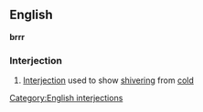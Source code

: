 ==English==
'''brrr'''
===Interjection===
# [[Interjection]] used to show [[shiver]]ing from [[cold]]
[[Category:English interjections]]